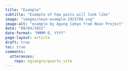 ```yaml
---
title: "Example"
subtitle: "Example of how posts will look like"
image: "images/noun-example-2923788.svg"
image-alt: "example by Agung Cahyo from Noun Project"
date: "09/04/2022"
date-format: "MMMM D, YYYY"
page-layout: article
draft: true
toc: true
comments:
  utterances:
    repo: ngiangre/quarto_site
---
```


